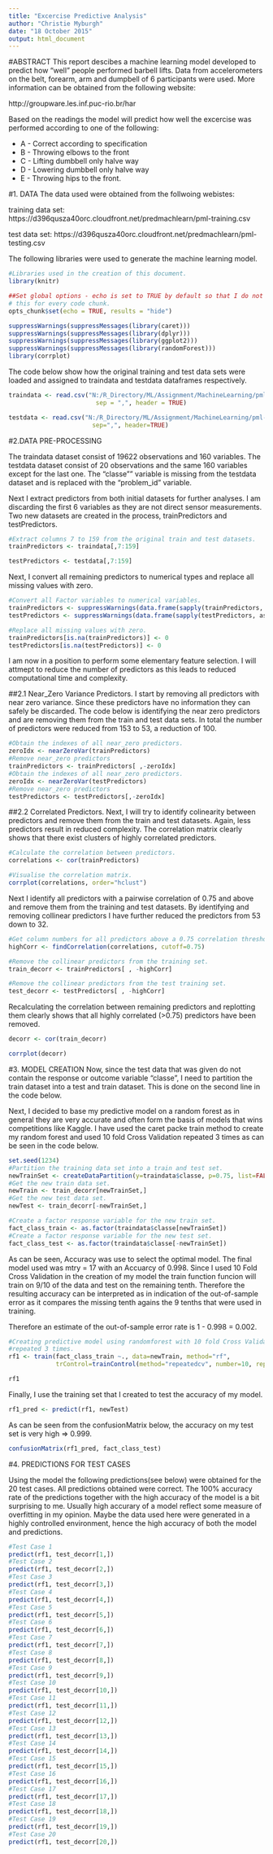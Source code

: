 ```yaml
---
title: "Excercise Predictive Analysis"
author: "Christie Myburgh"
date: "18 October 2015"
output: html_document
---
```


#ABSTRACT
This report descibes a machine learning model developed to predict how "well"
people performed barbell lifts.  Data from accelerometers on the belt, forearm,
arm and dumpbell of 6 participants were used. More information can be obtained from the following website:

http://groupware.les.inf.puc-rio.br/har

Based on the readings the model 
will predict how well the excercise was performed according to one of the following:

* A - Correct according to specification 
* B - Throwing elbows to the front
* C - Lifting dumbbell only halve way
* D - Lowering dumbbell only halve way
* E - Throwing hips to the front.


#1. DATA
The data used were obtained from the follwoing webistes:

training data set:
https://d396qusza40orc.cloudfront.net/predmachlearn/pml-training.csv

test data set:
https://d396qusza40orc.cloudfront.net/predmachlearn/pml-testing.csv

The following libraries were used to generate the machine learning model.

```r
#Libraries used in the creation of this document.
library(knitr)

##Set global options - echo is set to TRUE by default so that I do not need to set
# this for every code chunk.
opts_chunk$set(echo = TRUE, results = "hide")

suppressWarnings(suppressMessages(library(caret)))
suppressWarnings(suppressMessages(library(dplyr)))
suppressWarnings(suppressMessages(library(ggplot2)))
suppressWarnings(suppressMessages(library(randomForest)))
library(corrplot)
```

The code below show how the original training and test data sets were loaded and
assigned to traindata and testdata dataframes respectively.

```r
traindata <- read.csv("N:/R_Directory/ML/Assignment/MachineLearning/pml-training.csv",
                        sep = ",", header = TRUE)

testdata <- read.csv("N:/R_Directory/ML/Assignment/MachineLearning/pml-testing.csv",
                       sep=",", header=TRUE)

```

#2.DATA PRE-PROCESSING

The traindata dataset consist of 19622 observations and 160 variables.  The testdata dataset consist of 20 observations and the same 160 variables except for the last one.  The "classe"" variable is missing from the testdata dataset and is replaced with the "problem_id" variable.

Next I extract predictors from both initial datasets for further analyses.  I am discarding the first 6 variables as they are not direct sensor measurements.  Two new datasets are created in the process, trainPredictors and testPredictors.

```r
#Extract columns 7 to 159 from the original train and test datasets.
trainPredictors <- traindata[,7:159]

testPredictors <- testdata[,7:159]
```
Next, I convert all remaining predictors to numerical types and replace all missing values with zero.

```r
#Convert all Factor variables to numerical variables.
trainPredictors <- suppressWarnings(data.frame(sapply(trainPredictors, as.numeric)))
testPredictors <- suppressWarnings(data.frame(sapply(testPredictors, as.numeric)))

#Replace all missing values with zero.
trainPredictors[is.na(trainPredictors)] <- 0
testPredictors[is.na(testPredictors)] <- 0
```

I am now in a position to perform some elementary feature selection.  I will attmept to reduce the number of predictors as this leads to reduced computational time and complexity.

##2.1 Near_Zero Variance Predictors.
I start by removing all predictors with near zero variance.  Since these predictors have no information they can safely be discarded.  The code below is identifying the near zero predictors and are removing them from the train and test data sets.  In total the number of predictors were reduced from 153 to 53, a reduction of 100.

```r
#Obtain the indexes of all near_zero predictors.
zeroIdx <- nearZeroVar(trainPredictors)
#Remove near_zero predictors
trainPredictors <- trainPredictors[ ,-zeroIdx]
#Obtain the indexes of all near_zero predictors.
zeroIdx <- nearZeroVar(testPredictors)
#Remove near_zero predictors
testPredictors <- testPredictors[,-zeroIdx]
```

##2.2 Correlated Predictors.
Next, I will try to identify colinearity between predictors and remove them from the train and test datasets.  Again, less predictors result in reduced complexity.  The correlation matrix clearly shows that there exist clusters of highly correlated predictors.
```r
#Calculate the correlation between predictors.
correlations <- cor(trainPredictors)
```
```r
#Visualise the correlation matrix.
corrplot(correlations, order="hclust")
```

Next I identify all predictors with a pairwise correlation of 0.75 and above and remove them from the training and test datasets.  By identifying and removing collinear predictors I have further reduced the predictors from 53 down to 32. 

```r
#Get column numbers for all predictors above a 0.75 correlation threshold.
highCorr <- findCorrelation(correlations, cutoff=0.75)

#Remove the collinear predictors from the training set.
train_decorr <- trainPredictors[ , -highCorr]

#Remove the collinear predictors from the test training set.
test_decorr <- testPredictors[ , -highCorr]
```
Recalculating the correlation between remaining predictors and replotting them clearly shows that all highly correlated (>0.75) predictors have been removed.

```r
decorr <- cor(train_decorr)
```
```r
corrplot(decorr)
```

#3. MODEL CREATION
Now, since the test data that was given do not contain the response or outcome variable "classe", I need to partition the train dataset into a test and train dataset.  This is done on the second line in the code below.

Next, I decided to base my predictive model on a random forest as in general they are very accurate and often form the basis of models that wins competitions like Kaggle.  I have used the caret packe train method to create my random forest and used 10 fold Cross Validation repeated 3 times as can be seen in the code below.  

```r
set.seed(1234)
#Partition the training data set into a train and test set.
newTrainSet <- createDataPartition(y=traindata$classe, p=0.75, list=FALSE)
#Get the new train data set.
newTrain <- train_decorr[newTrainSet,]
#Get the new test data set.
newTest <- train_decorr[-newTrainSet,]

#Create a factor response variable for the new train set.
fact_class_train <- as.factor(traindata$classe[newTrainSet])
#Create a factor response variable for the new test set.
fact_class_test <- as.factor(traindata$classe[-newTrainSet])
```
As can be seen, Accuracy was use to select the optimal model.  The final model used was mtry = 17 with an Accuarcy of 0.998.  Since I used 10 Fold Cross Validation in the creation of my model the train function funcion will train on 9/10 of the data and test on the remaining tenth.  Therefore the resulting accuracy can be interpreted as in indication of the out-of-sample error as it compares the missing tenth agains the 9 tenths that were used in training.

Therefore an estimate of the out-of-sample error rate is 1 - 0.998 = 0.002.

```r
#Creating predictive model using randomforest with 10 fold Cross Validation, 
#repeated 3 times.
rf1 <- train(fact_class_train ~., data=newTrain, method="rf",
             trControl=trainControl(method="repeatedcv", number=10, repeats=3))
```

```r
rf1
```

Finally, I use the training set that I created to test the accuracy of my model.

```r
rf1_pred <- predict(rf1, newTest)
```

As can be seen from the confusionMatrix below, the accuracy on my test set is very high => 0.999.

```r
confusionMatrix(rf1_pred, fact_class_test)
```

#4. PREDICTIONS FOR TEST CASES

Using the model the following predictions(see below) were obtained for the 20 test cases.  All predictions obtained were correct.  The 100% accuracy rate of the predictions together with the high accuracy of the model is a bit surprising to me.  Usually high accurary of a model reflect some measure of overfitting in my opinion.  Maybe the data used here were generated in a highly controlled environment, hence the high accuracy of both the model and predictions.

```r
#Test Case 1
predict(rf1, test_decorr[1,])
#Test Case 2
predict(rf1, test_decorr[2,])
#Test Case 3
predict(rf1, test_decorr[3,])
#Test Case 4
predict(rf1, test_decorr[4,])
#Test Case 5
predict(rf1, test_decorr[5,])
#Test Case 6
predict(rf1, test_decorr[6,])
#Test Case 7
predict(rf1, test_decorr[7,])
#Test Case 8
predict(rf1, test_decorr[8,])
#Test Case 9
predict(rf1, test_decorr[9,])
#Test Case 10
predict(rf1, test_decorr[10,])
#Test Case 11
predict(rf1, test_decorr[11,])
#Test Case 12
predict(rf1, test_decorr[12,])
#Test Case 13
predict(rf1, test_decorr[13,])
#Test Case 14
predict(rf1, test_decorr[14,])
#Test Case 15
predict(rf1, test_decorr[15,])
#Test Case 16
predict(rf1, test_decorr[16,])
#Test Case 17
predict(rf1, test_decorr[17,])
#Test Case 18
predict(rf1, test_decorr[18,])
#Test Case 19
predict(rf1, test_decorr[19,])
#Test Case 20
predict(rf1, test_decorr[20,])
```

